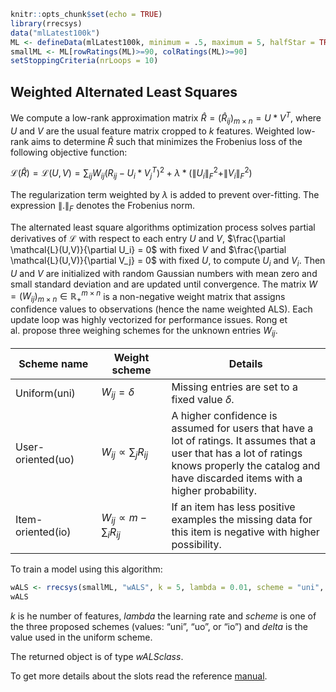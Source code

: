 <!--
%\VignetteEngine{knitr::knitr}
%\VignetteIndexEntry{7. Weighted Alternated Least Squares}
-->

```{r global_options, include=FALSE}
knitr::opts_chunk$set(echo = TRUE)
library(rrecsys)
data("mlLatest100k")
ML <- defineData(mlLatest100k, minimum = .5, maximum = 5, halfStar = TRUE)
smallML <- ML[rowRatings(ML)>=90, colRatings(ML)>=90]
setStoppingCriteria(nrLoops = 10)
```

## Weighted Alternated Least Squares

We compute a low-rank approximation matrix $\hat{R} = (\hat{R}_{ij})_{m \times n} = U \ast V^T$, where _U_ and _V_ are the usual feature matrix cropped to _k_ features. Weighted low-rank aims to determine $\hat{R}$ such that minimizes the Frobenius loss of the following objective function:

$\mathcal{L}(\hat{R}) = \mathcal{L}(U, V) = \sum_{ij} W_{ij} (R_{ij} - U_i \ast V_j^T)^2 + \lambda \ast (\|U_i\|_F^2 + \|V_i\|_F^2)$

The regularization term weighted by $\lambda$ is added to prevent over-fitting. The expression $\|.\|_F$ denotes the Frobenius norm.

The alternated least square algorithms optimization process solves partial derivatives of $\mathcal{L}$ with respect to each entry $U$ and $V$, $\frac{\partial \mathcal{L}(U,V)}{\partial U_i} = 0$ with fixed $V$ and $\frac{\partial \mathcal{L}(U,V)}{\partial V_j} = 0$ with fixed $U$, to compute $U_i$ and $V_i$.  Then $U$ and $V$ are initialized with random Gaussian numbers with mean zero and small standard deviation and are updated until convergence. The matrix $W = (W_{ij})_{m \times n} \in \mathbb{R}_+^{m \times n}$ is a non-negative weight matrix that assigns confidence values to observations (hence the name weighted ALS). Each update loop was highly vectorized for performance issues. Rong et al. propose three weighing schemes for the unknown entries $W_{ij}$.

Scheme name | Weight scheme | Details
---------------|------------|---------------------------
Uniform(uni) | $W_{ij} = \delta$ | Missing entries are set to a fixed value $\delta$.
User-oriented(uo)  | $W_{ij} \propto \sum_j R_{ij}$ | A higher confidence is assumed for users that have a lot of ratings. It assumes that a user that has a lot of ratings knows properly the catalog and have discarded items with a higher probability.
Item-oriented(io) | $W_{ij} \propto m - \sum_i R_{ij}$  | If an item has less positive examples the missing data for this item is negative with higher possibility.    


To train a model using this algorithm:
```{r}
wALS <- rrecsys(smallML, "wALS", k = 5, lambda = 0.01, scheme = "uni", delta = 0.04)
wALS
```
_k_ is he number of features, _lambda_ the learning rate and _scheme_ is one of the three proposed schemes (values: "uni", "uo", or "io") and _delta_ is the value used in the uniform scheme. 

The returned object is of type _wALSclass_. 

To get more details about the slots read the reference [manual](https://cran.r-project.org/web/packages/rrecsys/rrecsys.pdf).
